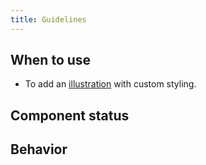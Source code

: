 ```yaml
---
title: Guidelines
---
```



<ReactExample name="IllustrationPrimitive" />

## When to use

- To add an [illustration](/components/visuals/illustration/) with custom styling.

## Component status

<ComponentStatus component="IllustrationPrimitive" />

## Behavior

<PrimitivesFreedomSnippet component="illustration" />

<PrimitivesStillSnippet component="illustration" section="visuals" />
